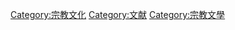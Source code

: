 {{Catmore}}
{{Commonscat|Religious texts}}

[[Category:宗教文化|Category:宗教文化]]
[[Category:文献|Category:文献]]
[[Category:宗教文學|Category:宗教文學]]